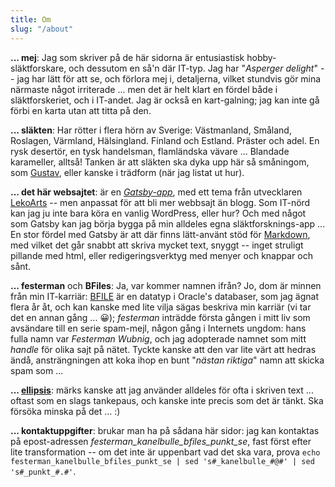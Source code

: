 ---
title: Om
slug: "/about"
---

**... mej**: Jag som skriver på de här sidorna är entusiastisk hobby-släktforskare, och dessutom en så'n där IT-typ. Jag har "*Asperger delight*" -- jag har lätt för att se, och förlora mej i, detaljerna, vilket stundvis gör mina närmaste något irriterade ... men det är helt klart en fördel både i släktforskeriet, och i IT-andet. Jag är också en kart-galning; jag kan inte gå förbi en karta utan att titta på den.

**... släkten**: Har rötter i flera hörn av Sverige: Västmanland, Småland, Roslagen, Värmland, Hälsingland. Finland och Estland. Präster och adel. En rysk desertör, en tysk handelsman, flamländska vävare ... Blandade karameller, alltså! Tanken är att släkten ska dyka upp här så småningom, som [Gustav](/als-telegrafist-im-weltkrieg), eller kanske i trädform (när jag listat ut hur).

**... det här websajtet**: är en [*Gatsby-app*](https://gatsbyjs.com), med ett tema från utvecklaren [LekoArts](https://www.lekoarts.de/en) -- men anpassat för att bli mer webbsajt än blogg. Som IT-nörd kan jag ju inte bara köra en vanlig WordPress, eller hur? Och med något som Gatsby kan jag börja bygga på min alldeles egna släktforsknings-app ... En stor fördel med Gatsby är att där finns lätt-använt stöd för [Markdown](https://sv.wikipedia.org/wiki/Markdown), med vilket det går snabbt att skriva mycket text, snyggt -- inget struligt pillande med html, eller redigeringsverktyg med menyer och knappar och sånt. 

**... festerman** och **BFiles**: Ja, var kommer namnen ifrån? Jo, dom är minnen från min IT-karriär: [BFILE](https://docs.oracle.com/cd/E18283_01/java.112/e16548/oralob.htm) är en datatyp i Oracle's databaser, som jag ägnat flera år åt, och kan kanske med lite vilja sägas beskriva min karriär (vi tar det en annan gång ... 😀); *festerman* inträdde första gången i mitt liv som avsändare till en serie spam-mejl, någon gång i Internets ungdom: hans fulla namn var _Festerman Wubnig_, och jag adopterade namnet som mitt _handle_ för olika sajt på nätet. Tyckte kanske att den var lite värt att hedras ändå, ansträngningen att koka ihop en bunt "_nästan riktiga_" namn att skicka spam som ...

**... [ellipsis](https://sv.wikipedia.org/wiki/Uteslutningstecken)**: märks kanske att jag använder alldeles för ofta i skriven text ... oftast som en slags tankepaus, och kanske inte precis som det är tänkt. Ska försöka minska på det ... :)

**... kontaktuppgifter**: brukar man ha på sådana här sidor: jag kan kontaktas på epost-adressen *festerman_kanelbulle_bfiles_punkt_se*, fast först efter lite transformation -- om det inte är uppenbart vad det ska vara, prova `echo festerman_kanelbulle_bfiles_punkt_se | sed 's#_kanelbulle_#@#' | sed 's#_punkt_#.#'`. 